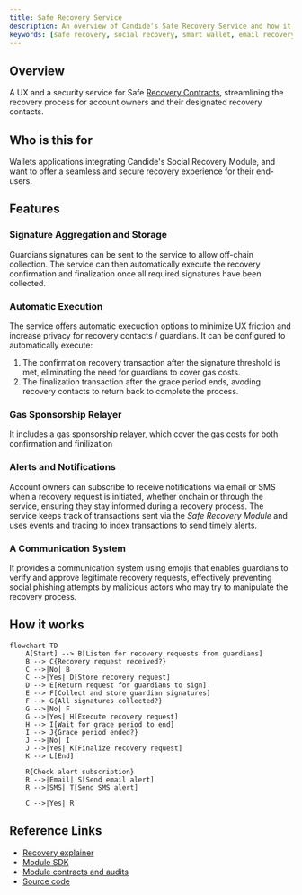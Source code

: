 ```yaml
---
title: Safe Recovery Service
description: An overview of Candide's Safe Recovery Service and how it works. Features signature aggregation, gas sponsorship, recovery request monitoring, signature storage, and auto-execution.
keywords: [safe recovery, social recovery, smart wallet, email recovery, guardian recovery]
---
```


## Overview

A UX and a security service for Safe [Recovery Contracts](https://github.com/candidelabs/candide-contracts), 
streamlining the recovery process for account owners and their designated recovery contacts.

## Who is this for

Wallets applications integrating Candide's Social Recovery Module, and want to offer a seamless and secure recovery experience for their end-users.

## Features

### Signature Aggregation and Storage
Guardians signatures can be sent to the service to allow off-chain collection. The service can then automatically execute the recovery confirmation and finalization
once all required signatures have been collected.

### Automatic Execution
The service offers automatic execuction options to minimize UX friction and increase privacy for recovery contacts / guardians. 
It can be configured to automatically execute:

1. The confirmation recovery transaction after the signature threshold is met, eliminating the need for guardians to cover gas costs.
2. The finalization transaction after the grace period ends, avoding recovery contacts to return back to complete the process.

### Gas Sponsorship Relayer
It includes a gas sponsorship relayer, which cover the gas costs for both confirmation and finilization

### Alerts and Notifications
Account owners can subscribe to receive notifications via email or SMS when a recovery request is initiated, whether onchain or through the service, ensuring they stay informed during a recovery process.
The service keeps track of transactions sent via the *Safe Recovery Module* and uses events and tracing to index transactions to send timely alerts.  

### A Communication System
It provides a communication system using emojis that enables guardians to verify and approve legitimate recovery requests, effectively preventing social phishing 
attempts by malicious actors who may try to manipulate the recovery process.

## How it works

```mermaid
flowchart TD
    A[Start] --> B[Listen for recovery requests from guardians]
    B --> C{Recovery request received?}
    C -->|No| B
    C -->|Yes| D[Store recovery request]
    D --> E[Return request for guardians to sign]
    E --> F[Collect and store guardian signatures]
    F --> G{All signatures collected?}
    G -->|No| F
    G -->|Yes| H[Execute recovery request]
    H --> I[Wait for grace period to end]
    I --> J{Grace period ended?}
    J -->|No| I
    J -->|Yes| K[Finalize recovery request]
    K --> L[End]
    
    R{Check alert subscription}
    R -->|Email| S[Send email alert]
    R -->|SMS| T[Send SMS alert]
    
    C -->|Yes| R
```

## Reference Links

- [Recovery explainer](/blog/making-accounts-recoverable)
- [Module SDK](/wallet/plugins/recovery-with-guardians)
- [Module contracts and audits](https://github.com/candidelabs/candide-contracts)
- [Source code](https://github.com/candidelabs/safe-recovery-service)

